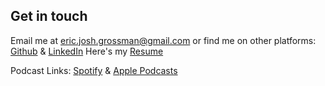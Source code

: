 ## Get in touch

Email me at [eric.josh.grossman@gmail.com](mailto:eric.josh.grossman@gmail.com) or find me on other platforms: [Github](https://www.github.com/11grossmane) & [LinkedIn](http://www.linkedin.com/in/eric-josh-grossman)
Here's my [Resume](https://drive.google.com/file/d/1pgH0DO2XNaAeeLSNwVFmm-9DbuJpOeYF/view?usp=sharing)

Podcast Links: [Spotify](https://www.open.spotify.com/show/2y5sgsSwcGRP6FgyYAHGl8) & [Apple Podcasts](https://www.podcasts.apple.com/us/podcast/story-tadpole/id1368620124)
